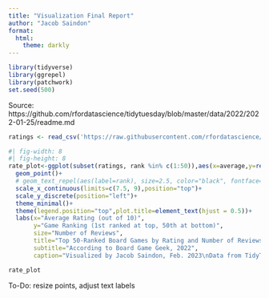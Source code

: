 ```yaml
---
title: "Visualization Final Report"
author: "Jacob Saindon"
format: 
  html: 
    theme: darkly
---
```


```r
library(tidyverse)
library(ggrepel)
library(patchwork)
set.seed(500)
```

Source: https://github.com/rfordatascience/tidytuesday/blob/master/data/2022/2022-01-25/readme.md

```r
ratings <- read_csv('https://raw.githubusercontent.com/rfordatascience/tidytuesday/master/data/2022/2022-01-25/ratings.csv')
```

```r
#| fig-width: 8
#| fig-height: 8
rate_plot<-ggplot(subset(ratings, rank %in% c(1:50)),aes(x=average,y=reorder(name,-rank),size=users_rated))+
  geom_point()+
  # geom_text_repel(aes(label=rank), size=2.5, color="black", fontface="italic")+
  scale_x_continuous(limits=c(7.5, 9),position="top")+
  scale_y_discrete(position="left")+
  theme_minimal()+
  theme(legend.position="top",plot.title=element_text(hjust = 0.5))+
  labs(x="Average Rating (out of 10)",
       y="Game Ranking (1st ranked at top, 50th at bottom)",
       size="Number of Reviews",
       title="Top 50-Ranked Board Games by Rating and Number of Reviews",
       subtitle="According to Board Game Geek, 2022",
       caption="Visualized by Jacob Saindon, Feb. 2023\nData from TidyTuesday by way of Board Game Geek\nhttps://github.com/rfordatascience/tidytuesday/blob/master/data/2022/2022-01-25/readme.md")

rate_plot
```

<!-- \^Top 25 ranked board games sorted by average user score (out of 10) -->

<!-- ```{r} -->

<!-- num_plot<-ggplot(subset(ratings, rank %in% c(1:25)),aes(x=(users_rated/1000),y=reorder(abbreviate(name),users_rated/1000)))+ -->

<!--   geom_point()+ -->

<!--   geom_text(aes(label=(users_rated/1000), hjust=-0.5), size=2.5, color="black", fontface="italic")+ -->

<!--   scale_x_continuous(limits=c(0, 90),name="Number of Reviewers (thousands)")+ -->

<!--   scale_y_discrete(name=NULL)+ -->

<!--   theme_minimal() -->

<!-- ``` -->

<!-- \^Top 25 ranked board games sorted by user ratings (1000s) -->

<!-- ```{r} -->

<!-- combo_plot<-ggplot(subset(ratings, rank %in% c(1:25)),aes(x=(users_rated/1000),y=average))+ -->

<!--   geom_point()+ -->

<!--   geom_text_repel(aes(label=abbreviate(name),vjust=-0.2, hjust=-0.2), size=2.5, color="black",fontface="bold")+ -->

<!--   scale_x_continuous(limits=c(0, 80), name="Number of Reviewers (thousands)")+ -->

<!--   scale_y_continuous(limits=c(8, 9.0), name="Average Rating (out of 10)")+ -->

<!--   theme_minimal() -->

<!-- combo_plot -->

<!-- ``` -->

<!-- \^Top 25 ranked board games: average user score (out of 10) x total number of user ratings (1000s) -->

<!-- ```{r} -->

<!-- trio_plot<-combo_plot / (rate_plot | num_plot) -->

<!-- ``` -->

<!-- ```{r} -->

<!-- #| fig-width: 12 -->

<!-- #| fig-height: 8 -->

<!-- trio_plot+ -->

<!--   plot_annotation( -->

<!--     title="Top 25 Ranked Board Games by Rating and Review Volume", -->

<!--     subtitle=str_wrap("According to Board Game Geek, 2022",width=50), -->

<!--     caption="Visualized by Jacob Saindon, Feb. 2023\nData from TidyTuesday by way of Board Game Geek\nhttps://github.com/rfordatascience/tidytuesday/blob/master/data/2022/2022-01-25/readme.md", -->

<!--     theme = theme(plot.title = element_text(size=24, family="Times"),plot.subtitle = element_text(size=16, family="Times"), plot.caption = element_text(size=10, family="Times"))) -->

<!-- ``` -->

To-Do: resize points, adjust text labels
